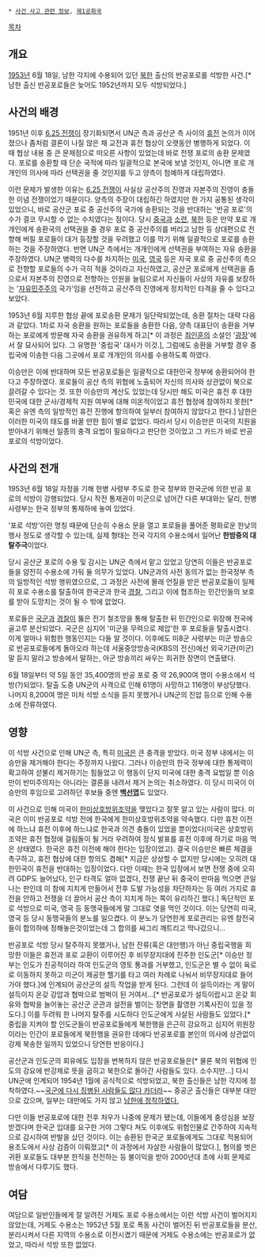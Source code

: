  * [[사건 사고 관련 정보]], [[제1공화국]]
[[목차]]
== 개요 ==
[[1953년]] 6월 18일, 남한 각지에 수용되어 있던 [[북한]] 출신의 반공포로를 석방한 사건.[* 남한 출신 반공포로들은 늦어도 1952년까지 모두 석방되었다.]

== 사건의 배경 ==
1951년 이후 [[6.25 전쟁]]이 장기화되면서 UN군 측과 공산군 측 사이의 [[휴전]] 논의가 이어졌으나 좀처럼 결론이 나질 않은 채 교전과 휴전 협상이 오랫동안 병행하게 되었다. 이 때 협상 내용 중 큰 문제점으로 떠오른 사항이 있었는데 바로 전쟁 포로의 송환 문제였다. 포로를 송환할 때 단순 국적에 따라 일괄적으로 본국에 보낼 것인지, 아니면 포로 개개인의 의사에 따라 선택권을 줄 것인지를 두고 양측이 첨예하게 대립하였다.

이런 문제가 발생한 이유는 [[6.25 전쟁]]이 사실상 공산주의 진영과 자본주의 진영이 충돌한 이념 전쟁이었기 때문이다. 
양측의 주장이 대립하긴 하였지만 한 가지 공통된 생각이 있었으니, 바로 공산군 포로 중 공산주의 국가에 송환되는 것을 반대하는 '반공 포로'의 수가 결코 무시할 수 없는 수치였다는 점이다. 당시 [[중국]]과 [[소련]], [[북한]] 등은 만약 포로 개개인에게 송환국의 선택권을 줄 경우 포로 중 공산주의를 버리고 남한 등 상대편으로 전향해 버릴 포로들이 대거 등장할 것을 우려했고 이를 막기 위해 일괄적으로 포로를 송환하는 것을 주장하였다. 반면 UN군 측에서는 개개인에게 선택권을 부여하는 자유 송환을 주장하였다. UN군 병력의 다수를 차지하는 [[미국]], [[영국]] 등은 자국 포로 중 공산주의 측으로 전향할 포로들의 수가 극히 적을 것이라고 자신하였고, 공산군 포로에게 선택권을 줌으로서 자본주의 진영으로 전향하는 인원을 늘림으로서 자신들이 사상의 자유를 보장하는 '[[자유민주주의]] 국가'임을 선전하고 공산주의 진영에게 정치적인 타격을 줄 수 있다고 보았다.

1953년 6월 지루한 협상 끝에 포로송환 문제가 일단락되었는데, 송환 절차는 대략 다음과 같았다. 1차로 자국 송환을 원하는 포로들을 송환한 다음, 양측 대표단이 송환을 거부하는 포로에게 방문해 자국 송환을 권유하게 하고[* 이 과정은 [[최인훈]]의 소설인 '[[광장]]'에서 잘 묘사되어 있다. 그 유명한 '중립국' 대사가 이것.], 그럼에도 송환을 거부할 경우 중립국에 이송한 다음 그곳에서 포로 개개인의 의사를 수용하도록 하였다. 

이승만은 이에 반대하며 모든 반공포로들은 일괄적으로 대한민국 정부에 송환되어야 한다고 주장하였다. 포로들이 공산 측의 위협에 노출되어 자신의 의사와 상관없이 북으로 끌려갈 수 있다는 것. 또한 이승만의 계산도 있었는데 당시만 해도 미국은 휴전 후 대한민국에 대한 군사/경제적 지원 여부에 대해 미온적이었고 휴전 협정에 참여하지 못한[* 혹은 유엔 측의 일방적인 휴전 진행에 항의하여 일부러 참여하지 않았다고 한다.] 남한은 이러한 미국의 태도를 바꿀 만한 힘이 별로 없었다. 따라서 당시 이승만은  미국의 지원을 받아내기 위해선 일종의 충격 요법이 필요하다고 판단한 것이었고 그 카드가 바로 반공 포로의 석방이었다.

== 사건의 전개 ==
1953년 6월 18일 자정을 기해 헌병 사령부 주도로 한국 정부와 한국군에 의한 반공 포로의 석방이 강행되었다. 당시 작전 통제권이 미군으로 넘어간 다른 부대와는 달리, 헌병 사령부는 한국 정부의 통제하에 놓여 있었다.

'포로 석방'이란 명칭 때문에 단순히 수용소 문을 열고 포로들을 풀어준 평화로운 한낮의 행사 정도로 생각할 수 있는데, 실제 형태는 전국 각지의 수용소에서 일어난 '''한밤중의 대탈주극'''이었다.

당시 공산군 포로의 수용 및 감시는 UN군 측에서 맡고 있었고 당연히 이들은 반공포로들을 얌전히 수용소에 가둬 둘 의무가 있었다. UN군과의 사전 동의가 없는 한국정부 측의 일방적인 석방 행위였으므로, 그 과정은 사전에 몰래 언질을 받은 반공포로들이 일제히 포로 수용소를 탈출하여 한국군과 한국 [[경찰]], 그리고 이에 협조하는 민간인들의 보호를 받아 도망치는 것이 될 수 밖에 없었다.

포로들은 [[국군]]과 [[경찰]]이 뚫은 전기 철조망을 통해 탈출한 뒤 민간인으로 위장해 전국에 골고루 분산되었다. 국군은 심지어 '미군을 무력으로 제압'한 후 포로들을 탈출시켰다. 이게 얼마나 위험한 행동인지는 다들 알 것이다. 이후에도 미8군 사령부는 미군 방송으로 반공포로들에게 돌아오라 하는데 서울중앙방송국(KBS의 전신)에선 외국기관(미군) 말 듣지 말라고 방송에서 말하는, 아군 방송끼리 싸우는 희귀한 장면이 연출됐다.

6월 18일부터 약 5일 동안 35,400명의 반공 포로 중 약 26,900여 명이 수용소에서 석방(?)되었다. 탈출 도중 UN군의 사격으로 인해 61명이 사망하고 116명이 부상당했다. 나머지 8,200여 명은 미처 석방 소식을 듣지 못했거나 UN군의 진압 등으로 인해 수용소에 잔류하였다.


== 영향 ==
이 석방 사건으로 인해 UN군 측, 특히 [[미국]]은 큰 충격을 받았다. 미국 정부 내에서는 이승만을 제거해야 한다는 주장까지 나왔다. 그러나 이승만의 한국 정부에 대한 통제력이 확고하여 섣불리 제거하기는 힘들었고 이 행동이 단지 미국에 대한 충격 요법일 뿐 이승만이 반미주의자는 아니라는 결론을 내려서 제거 논의는 취소하였다. 이 당시 미국이 이승만의 후임으로 고려하던 후보들 중엔 '''[[백선엽]]'''도 있었다.

이 사건으로 인해 미국이 [[한미상호방위조약]]을 맺었다고 잘못 알고 있는 사람이 많다. 미국은 이미 반공포로 석방 전에 한국에게 한미상호방위조약을 약속했다. 다만 휴전 이전에 하느냐 휴전 이후에 하느냐로 한국과 의견 충돌이 있었을 뿐이었다(미국은 상호방위조약은 휴전 협정에 걸림돌이 될 거라 우려하여 정식 발표를 휴전 이후에 하기로 마음 먹은 상태였다. 한국은 휴전 이전에 해야 한다는 입장이었고). 결국 이승만은 빠른 체결을 촉구하고, 휴전 협상에 대한 항의도 겸해[* 지금은 상상할 수 없지만 당시에는 오히려 대한민국이 휴전을 반대하는 입장이었다. 다만 이때는 한국 입장에서 보면 전쟁 중에 오히려 GDP도 늘어났다, 인구 타격도 얼마 없겠다, 전쟁 끝난 뒤 중국이 딴마음 먹으면 큰일나는 판인데 이 참에 지치게 만들어서 전후 도발 가능성을 차단하자는 등 여러 가지로 휴전을 안하고 전쟁을 더 끌어서 공산 측이 지치게 하는 쪽이 유리하긴 했다.] 독단적인 포로 석방으로 미국, 영국 등 동맹국들에게 말 그대로 엿을 먹인 것이다. 이는 당연히 미국, 영국 등 당시 동맹국들의 분노를 일으켰다. 이 분노가 당연한게 포로관리는 유엔 참전국들이 합의하에 정해놓은것이었는데 그 합의를 싸그리 깨트리고 막나갔으니...

반공포로 석방 당시 탈주하지 못했거나, 남한 잔류(혹은 대만행)가 아닌 중립국행을 희망한 이들은 휴전과 포로 교환이 이루어진 후 비무장지대에 진주한 인도군[* 이승만 정부는 인도가 친공적이라 하여 인도군의 영토 통과를 거부했고, 인도군은 별 수 없이 육로로 이동하지 못하고 미군이 제공한 헬기를 타고 여러 차례로 나눠서 비무장지대로 들어가야 했다.]에 인계되어 공산군의 설득 작업을 받게 된다. 그런데 이 설득이라는 게 말이 설득이지 온갖 강압과 협박으로 범벅이 된 거여서...[* 반공포로가 설득이랍시고 온갖 회유와 협박을 늘어놓는 공산군 군관과 설전을 벌이는 장면을 촬영한 기록사진이 있을 정도다.] 이를 두려워 한 나머지 탈주를 시도하다 인도군에게 사살된 사람들도 있었다.[* 중립을 지켜야 할 인도군들이 반공포로들에게 북한행을 은근히 강요하고 심지어 위원장이라는 인간이 포로들에게 북한행을 권유한 데에다 반공포로를 본인의 의사에 상관없이 강제 북송한 일까지 있었으니 당연한 반응이다.]

공산군과 인도군의 회유에도 입장을 번복하지 않은 반공포로들은[* 물론 북의 위협에 인도의 강요에 반강제로 뜻을 굽히고 북한으로 돌아간 사람들도 있다. 소수지만...] 다시 UN군에 인계되어 1954년 1월에 공식적으로 석방되었고, 북한 출신들은 남한 각지에 정착하였다.~~[[한군두|국군에 다시 징병된 사람들도 많다 카더라]]~~ 중공군 출신들은 대부분 대만으로 갔으며, 일부는 대만에도 가지 않고 [[화교|남한에 정착하였다.]]

다만 이들 반공포로에 대한 전후 처우가 나중에 문제가 됐는데, 이들에게 충성심을 보장받겠다며 한국군 입대를 요구한 거야 그렇다 쳐도 이후에도 위험인물로 간주하여 지속적으로 감시하여 반발을 샀던 것이다. 이는 송환된 한국군 포로들에게도 그대로 적용되어 용초도에서 사상 검증이 이뤄졌고[* 이 과정에서 자살한 사람들이 많았다.], 혐의를 벗은 귀환 포로들도 대부분 한직을 전전하는 등 불이익을 받아 2000년대 초에 사회 문제로 방송에서 다루기도 했다.

== 여담 ==
여담으로 일반인들에게 잘 알려진 거제도 포로 수용소에서는 이런 석방 사건이 벌어지지 않았는데, 거제도 수용소는 1952년 5월 포로 폭동 사건이 벌어진 뒤 반공포로들을 분산, 분리시켜서 다른 지역의 수용소로 이전시켰기 때문에 거제도 수용소에는 반공포로가 없었고, 따라서 석방 또한 없었다.
